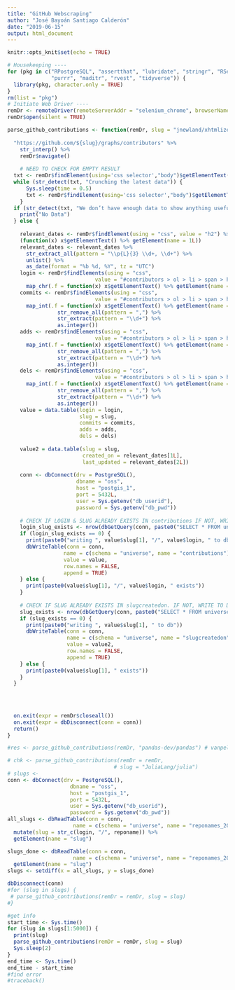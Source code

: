 ```yaml
---
title: "GitHub Webscraping"
author: "José Bayoán Santiago Calderón"
date: "2019-06-15"
output: html_document
---
```

  
  ```r
knitr::opts_knit$set(echo = TRUE)
```


```r
# Housekeeping ----
for (pkg in c("RPostgreSQL", "assertthat", "lubridate", "stringr", "RSelenium",
              "purrr", "maditr", "rvest", "tidyverse")) {
  library(pkg, character.only = TRUE)
}
rm(list = "pkg")
# Initiate Web Driver ----
remDr <- remoteDriver(remoteServerAddr = "selenium_chrome", browserName = "chrome")
remDr$open(silent = TRUE)
```

```r
parse_github_contributions <- function(remDr, slug = "jnewland/xhtmlize") {
  
  "https://github.com/${slug}/graphs/contributors" %>%
    str_interp() %>%
    remDr$navigate()
  
    # NEED TO CHECK FOR EMPTY RESULT
  txt <- remDr$findElement(using='css selector',"body")$getElementText()
  while (str_detect(txt, "Crunching the latest data")) {
      Sys.sleep(time = 0.5)
      txt <- remDr$findElement(using='css selector',"body")$getElementText()
    }
  if (str_detect(txt, "We don’t have enough data to show anything useful")) {
    print("No Data")
  } else {
    
    relevant_dates <- remDr$findElement(using = "css", value = "h2") %>%
    (function(x) x$getElementText() %>% getElement(name = 1L))
    relevant_dates <- relevant_dates %>%
      str_extract_all(pattern = "\\p{L}{3} \\d+, \\d+") %>%
      unlist() %>%
      as_date(format = "%b %d, %Y", tz = "UTC")
    login <- remDr$findElements(using = "css",
                            value = "#contributors > ol > li > span > h3 > a.text-normal") %>%
      map_chr(.f = function(x) x$getElementText() %>% getElement(name = 1L))
    commits <- remDr$findElements(using = "css",
                            value = "#contributors > ol > li > span > h3 > span.f6.d-block.text-gray-light > span > a") %>%
      map_int(.f = function(x) x$getElementText() %>% getElement(name = 1L) %>%
                str_remove_all(pattern = ",") %>%
                str_extract(pattern = "\\d+") %>%
                as.integer())
    adds <- remDr$findElements(using = "css",
                            value = "#contributors > ol > li > span > h3 > span.f6.d-block.text-gray-light > span > span.text-green.text-normal") %>%
      map_int(.f = function(x) x$getElementText() %>% getElement(name = 1L) %>%
                str_remove_all(pattern = ",") %>%
                str_extract(pattern = "\\d+") %>%
                as.integer())
    dels <- remDr$findElements(using = "css",
                            value = "#contributors > ol > li > span > h3 > span.f6.d-block.text-gray-light > span > span.text-red.text-normal") %>%
      map_int(.f = function(x) x$getElementText() %>% getElement(name = 1L) %>%
                str_remove_all(pattern = ",") %>%
                str_extract(pattern = "\\d+") %>%
                as.integer())
    value = data.table(login = login,
                       slug = slug,
                       commits = commits,
                       adds = adds,
                       dels = dels)
    
    value2 = data.table(slug = slug,
                        created_on = relevant_dates[1L],
                        last_updated = relevant_dates[2L])
    
    conn <- dbConnect(drv = PostgreSQL(),
                      dbname = "oss",
                      host = "postgis_1",
                      port = 5432L,
                      user = Sys.getenv("db_userid"),
                      password = Sys.getenv("db_pwd"))
  
    # CHECK IF LOGIN & SLUG ALREADY EXISTS IN contributions IF NOT, WRITE TO DB.
    login_slug_exists <- nrow(dbGetQuery(conn, paste0("SELECT * FROM universe.contributions WHERE slug = '", value$slug[1], "'", " AND login = '", value$login, "'")))
    if (login_slug_exists == 0) {
      print(paste0("writing ", value$slug[1], "/", value$login, " to db"))
      dbWriteTable(conn = conn,
                  name = c(schema = "universe", name = "contributions"),
                  value = value,
                  row.names = FALSE,
                  append = TRUE) 
    } else {
      print(paste0(value$slug[1], "/", value$login, " exists"))
    }
    
    # CHECK IF SLUG ALREADY EXISTS IN slugcreatedon. IF NOT, WRITE TO DB.
    slug_exists <- nrow(dbGetQuery(conn, paste0("SELECT * FROM universe.slugcreatedon WHERE slug = '", value2$slug[1], "'")))
    if (slug_exists == 0) {
      print(paste0("writing ", value$slug[1], " to db"))
      dbWriteTable(conn = conn,
                   name = c(schema = "universe", name = "slugcreatedon"),
                   value = value2,
                   row.names = FALSE,
                   append = TRUE)
    } else {
      print(paste0(value$slug[1], " exists"))
    }
  }

  
  
  
  on.exit(expr = remDr$closeall())
  on.exit(expr = dbDisconnect(conn = conn))
  return()
}
```

```r
#res <- parse_github_contributions(remDr, "pandas-dev/pandas") # vanpelt/jsawesome pandas-dev/pandas
```

```r
# chk <- parse_github_contributions(remDr = remDr,
                                  # slug = "JuliaLang/julia")
# slugs <- 
conn <- dbConnect(drv = PostgreSQL(),
                    dbname = "oss",
                    host = "postgis_1",
                    port = 5432L,
                    user = Sys.getenv("db_userid"),
                    password = Sys.getenv("db_pwd"))
all_slugs <- dbReadTable(conn = conn,
                     name = c(schema = "universe", name = "reponames_2013_unique")) %>%
  mutate(slug = str_c(login, "/", reponame)) %>%
  getElement(name = "slug")

slugs_done <- dbReadTable(conn = conn,
                     name = c(schema = "universe", name = "reponames_2013_unique")) %>%
  getElement(name = "slug")
slugs <- setdiff(x = all_slugs, y = slugs_done)

dbDisconnect(conn)
#for (slug in slugs) {
 # parse_github_contributions(remDr = remDr, slug = slug)
#}

```

```r
#get info
start_time <- Sys.time()
for (slug in slugs[1:5000]) {
  print(slug)
  parse_github_contributions(remDr = remDr, slug = slug)
  Sys.sleep(2)
}
end_time <- Sys.time()
end_time - start_time
#find error
#traceback()

```

